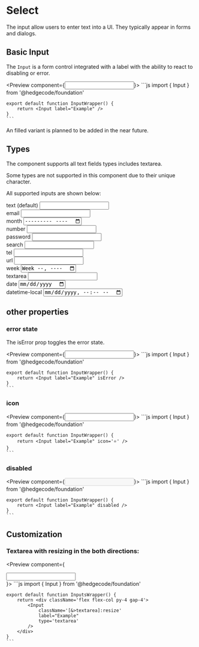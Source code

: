 
# Select

The input allow users to enter text into a UI. They typically appear in forms and dialogs.

## Basic Input

The `Input` is a form control integrated with a label with the ability to react to disabling or error.

<Preview component={<Input label="Example" />}>
    ```js
    import { Input } from '@hedgecode/foundation'

    export default function InputWrapper() {
        return <Input label="Example" />
    }
    ```
</Preview>

<Callout type="info">An filled variant is planned to be added in the near future.</Callout>

## Types

The component supports all text fields types includes textarea.

Some types are not supported in this component due to their unique character.

All supported inputs are shown below:

<div className='grid grid-cols-2 gap-4 place-items-center'>
    <div className='flex flex-col gap-1'>text (default) <Input type='text' label="Example" /></div>
    <div className='flex flex-col gap-1'>email <Input type='email' label="Example" /></div>
    <div className='flex flex-col gap-1'>month <Input type='month' label="Example" /></div>
    <div className='flex flex-col gap-1'>number <Input type='number' label="Example" /></div>
    <div className='flex flex-col gap-1'>password <Input type='password' label="Example" /></div>
    <div className='flex flex-col gap-1'>search <Input type='search' label="Example" /></div>
    <div className='flex flex-col gap-1'>tel <Input type='tel' label="Example" /></div>
    <div className='flex flex-col gap-1'>url <Input type='url' label="Example" /></div>
    <div className='flex flex-col gap-1'>week <Input type='week' label="Example" /></div>
    <div className='flex flex-col gap-1'>textarea <Input type='textarea' label="Example" /></div>
    <div className='flex flex-col gap-1'>date <Input type='date' label="Example" /></div>
    <div className='flex flex-col gap-1'>datetime-local <Input type='datetime-local' label="Example" /></div>
</div>

## other properties

### error state

The isError prop toggles the error state.

<Preview component={<Input label="Example" isError />}>
    ```js
    import { Input } from '@hedgecode/foundation'

    export default function InputWrapper() {
        return <Input label="Example" isError />
    }
    ```
</Preview>

### icon

<Preview component={<Input label="Example" icon='⭐' />}>
    ```js
    import { Input } from '@hedgecode/foundation'

    export default function InputWrapper() {
        return <Input label="Example" icon='⭐' />
    }
    ```
</Preview>

### disabled

<Preview component={<Input label="Example" disabled />}>
    ```js
    import { Input } from '@hedgecode/foundation'

    export default function InputWrapper() {
        return <Input label="Example" disabled />
    }
    ```
</Preview>

## Customization

### Textarea with resizing in the both directions:

<Preview component={<div className='flex flex-col py-4 gap-4'><Input type='textarea' className='[&>textarea]:resize' label="Example" /></div>}>
    ```js
    import { Input } from '@hedgecode/foundation'

    export default function InputsWrapper() {
        return <div className='flex flex-col py-4 gap-4'>
            <Input
                className='[&>textarea]:resize'
                label="Example"
                type='textarea'
            />
        </div>
    }
    ```
</Preview>
